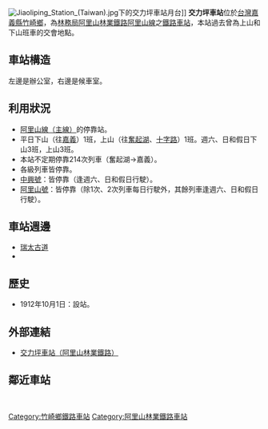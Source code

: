 {{Infobox_Station
| name        = 交力坪車站
| eng_name    = Jiaoliping Station<br />Chiaoliping（2003年以前）
| linecolour  = Brown
| image       = Jiaoliping Station 08.jpg
| code        = 367
| operator    = [[File:ROC_Forestry_Bureau_Seal.svg|20px]][[行政院農業委員會林務局阿里山林業鐵路及文化資產管理處|阿里山林業鐵路及文化資產管理處]]
| line        = [[阿里山線|阿里山線]]
| country     = {{TWN}}
| borough     = [[嘉義縣|嘉義縣]][[竹崎鄉|竹崎鄉]]
| address     = 仁壽村交力坪63號
| type        = 平面車站
| opened      = 1912年10月1日
| classification = 
| platform    = 
| pinyin_code = 
| former      = 
| distance    = 距嘉義端34.9公里
| elevation   = 997m
| adjacent    = {{Adjacent stations|system=阿里山林業鐵路|line=阿里山線|left=梨園寮|right=水社寮|note-left=3.5km|note-mid=距離[[嘉義車站|嘉義]]34.9km|note-right=5.6km}}
}}
[[File:Jiaoliping_Station_(Taiwan).jpg|thumb]]下的交力坪車站月台]]
'''交力坪車站'''位於[[台灣|台灣]][[嘉義縣|嘉義縣]][[竹崎鄉|竹崎鄉]]，為[[行政院農業委員會林務局|林務局]][[阿里山林業鐵路|阿里山林業鐵路]][[阿里山線|阿里山線]]之[[鐵路車站|鐵路車站]]，本站過去曾為上山和下山班車的交會地點。

== 車站構造 ==
左邊是辦公室，右邊是候車室。

== 利用狀況 ==
*[[阿里山線|阿里山線（主線）]]的停靠站。
*平日下山（往[[嘉義車站|嘉義]]）1班，上山（往[[奮起湖車站|奮起湖]]、[[十字路車站|十字路]]）1班。週六、日和假日下山3班，上山3班。
*本站不定期停靠214次列車（奮起湖→嘉義）。
*各級列車皆停靠。
*[[中興號_(阿里山林鐵)|中興號]]：皆停靠（逢週六、日和假日行駛）。
*[[阿里山號|阿里山號]]：皆停靠（除1次、2次列車每日行駛外，其餘列車逢週六、日和假日行駛）。

== 車站週邊 ==
*[[瑞太古道|瑞太古道]]
*{{Jct|country=TWN|CH|166}}

== 歷史 ==
*1912年10月1日：設站。

== 外部連結 ==
*[https://afrch.forest.gov.tw/0000089 交力坪車站（阿里山林業鐵路）] {{Wayback|url=https://afrch.forest.gov.tw/0000089 |date=20210207222711 }}

== 鄰近車站 ==

{{start rail box|[[阿里山林業鐵路|阿里山林業鐵路]]}}
{{s-inop|[[梨園寮車站|梨園寮車站]]|往 [[竹崎車站|竹崎]]、[[嘉義車站|嘉義]]}}
{{s-line|[[阿里山線|阿里山線]]||brown}}
{{s-inop|[[水社寮車站|水社寮車站]]|往 [[奮起湖車站|奮起湖]]、[[阿里山車站|阿里山]]}}
{{end box}}<br>
{{阿里山森林鐵路阿里山線}}
{{DEFAULTSORT:Jiaoliping Station}}
[[Category:竹崎鄉鐵路車站|Category:竹崎鄉鐵路車站]]
[[Category:阿里山林業鐵路車站|Category:阿里山林業鐵路車站]]
{{coord|23|31|51|N|120|38|36|E|type:landmark|display=title}}